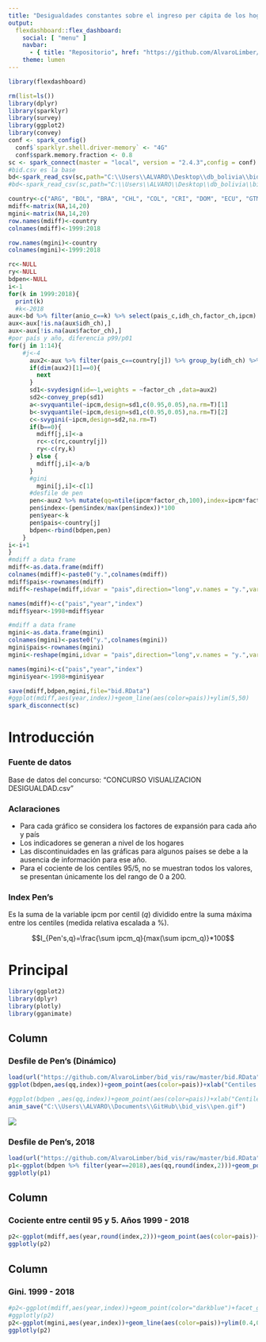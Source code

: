 ```yaml
---
title: "Desigualdades constantes sobre el ingreso per cápita de los hogares"
output: 
  flexdashboard::flex_dashboard:
    social: [ "menu" ]
    navbar:
      - { title: "Repositorio", href: "https://github.com/AlvaroLimber/bid_vis/", align: right }
    theme: lumen
---
```


```r
library(flexdashboard)
```

```r
rm(list=ls())
library(dplyr)
library(sparklyr)
library(survey)
library(ggplot2)
library(convey)
conf <- spark_config()
  conf$`sparklyr.shell.driver-memory` <- "4G"
  conf$spark.memory.fraction <- 0.8 
sc <- spark_connect(master = "local", version = "2.4.3",config = conf)
#bid.csv es la base 
bd<-spark_read_csv(sc,path="C:\\Users\\ALVARO\\Desktop\\db_bolivia\\bid\\bid.csv",name="bid")
#bd<-spark_read_csv(sc,path="C:\\Users\\ALVARO\\Desktop\\db_bolivia\\bid\\bidsample.csv",name="bid")

country<-c("ARG", "BOL", "BRA", "CHL", "COL", "CRI", "DOM", "ECU", "GTM", "MEX", "PER", "PRY", "SLV", "URY")
mdiff<-matrix(NA,14,20)
mgini<-matrix(NA,14,20)
row.names(mdiff)<-country
colnames(mdiff)<-1999:2018

row.names(mgini)<-country
colnames(mgini)<-1999:2018

rc<-NULL
ry<-NULL
bdpen<-NULL
i<-1
for(k in 1999:2018){
  print(k)
  #k<-2018
aux<-bd %>% filter(anio_c==k) %>% select(pais_c,idh_ch,factor_ch,ipcm) %>% mutate(idh_ch=as.numeric(idh_ch),factor_ch=as.numeric(factor_ch),ipcm=as.numeric(ipcm)) %>% collect() 
aux<-aux[!is.na(aux$idh_ch),]
aux<-aux[!is.na(aux$factor_ch),]
#por país y año, diferencia p99/p01
for(j in 1:14){
    #j<-4
      aux2<-aux %>% filter(pais_c==country[j]) %>% group_by(idh_ch) %>% summarise(ipcm=max(ipcm),factor_ch=max(factor_ch))
      if(dim(aux2)[1]==0){
        next
      }
      sd1<-svydesign(id=~1,weights = ~factor_ch ,data=aux2)
      sd2<-convey_prep(sd1)
      a<-svyquantile(~ipcm,design=sd1,c(0.95,0.05),na.rm=T)[1]
      b<-svyquantile(~ipcm,design=sd1,c(0.95,0.05),na.rm=T)[2]
      c<-svygini(~ipcm,design=sd2,na.rm=T)
      if(b==0){
        mdiff[j,i]<-a
        rc<-c(rc,country[j])
        ry<-c(ry,k)
      } else {
        mdiff[j,i]<-a/b
      }
      #gini 
        mgini[j,i]<-c[1]
      #desfile de pen
      pen<-aux2 %>% mutate(qq=ntile(ipcm*factor_ch,100),index=ipcm*factor_ch) %>% group_by(qq) %>% summarise(index=sum(index))
      pen$index<-(pen$index/max(pen$index))*100
      pen$year<-k
      pen$pais<-country[j]
      bdpen<-rbind(bdpen,pen)
    }
i<-i+1
}
#mdiff a data frame
mdiff<-as.data.frame(mdiff)
colnames(mdiff)<-paste0("y.",colnames(mdiff))
mdiff$pais<-rownames(mdiff)
mdiff<-reshape(mdiff,idvar = "pais",direction="long",v.names = "y.",varying = list(1:20))

names(mdiff)<-c("pais","year","index")
mdiff$year<-1998+mdiff$year

#mdiff a data frame
mgini<-as.data.frame(mgini)
colnames(mgini)<-paste0("y.",colnames(mgini))
mgini$pais<-rownames(mgini)
mgini<-reshape(mgini,idvar = "pais",direction="long",v.names = "y.",varying = list(1:20))

names(mgini)<-c("pais","year","index")
mgini$year<-1998+mgini$year

save(mdiff,bdpen,mgini,file="bid.RData")
#ggplot(mdiff,aes(year,index))+geom_line(aes(color=pais))+ylim(5,50)
spark_disconnect(sc)
```

Introducción  {.sidebar}
===============================================================

### Fuente de datos

Base de datos del concurso:  "CONCURSO VISUALIZACION DESIGUALDAD.csv"


### Aclaraciones

* Para cada gráfico se considera los factores de expansión para cada año y país
* Los indicadores se generan a nivel de los hogares
* Las discontinuidades en las gráficas para algunos países se debe a la ausencia de información para ese año.
* Para el cociente de los centiles 95/5, no se muestran todos los valores, se presentan únicamente los del rango de 0 a 200.

### Index Pen's

Es la suma de la variable ipcm por centil ($q$) dividido entre la suma máxima entre los centiles (medida relativa escalada a %).

$$I_{Pen's,q}=\frac{\sum ipcm_q}{max(\sum ipcm_q)}*100$$

Principal
===============================================================

```r
library(ggplot2)
library(dplyr)
library(plotly)
library(gganimate)
```

Column
---------------------------------------------------------------

### Desfile de Pen's  (Dinámico)

```r
load(url("https://github.com/AlvaroLimber/bid_vis/raw/master/bid.RData"))
ggplot(bdpen,aes(qq,index))+geom_point(aes(color=pais))+xlab("Centiles (q)")+ylab("Index Pen's")+transition_time(year)+labs(title = 'Año:  {frame_time}') 

#ggplot(bdpen ,aes(qq,index))+geom_point(aes(color=pais))+xlab("Centiles (q)")+ylab("suma(ipcm_q)/max(suma(ipcm_q))")+transition_time(year)
anim_save("C:\\Users\\ALVARO\\Documents\\GitHub\\bid_vis\\pen.gif")
```

![](pen.gif)

### Desfile de Pen's, 2018

```r
load(url("https://github.com/AlvaroLimber/bid_vis/raw/master/bid.RData"))
p1<-ggplot(bdpen %>% filter(year==2018),aes(qq,round(index,2)))+geom_point(aes(color=pais))+xlab("Centiles")+ylab("Index Pen's") + theme(legend.title=element_blank())
ggplotly(p1)
```

Column
---------------------------------------------------------------

### Cociente entre centil 95 y 5. Años 1999 - 2018
```r
p2<-ggplot(mdiff,aes(year,round(index,2)))+geom_point(aes(color=pais))+facet_wrap(~pais,ncol=3)+ylim(0,200)+ theme(legend.position = "none")+ylab("c95/c5")+xlab("Año")
ggplotly(p2)
```

Column
---------------------------------------------------------------

### Gini. 1999 - 2018
```r
#p2<-ggplot(mdiff,aes(year,index))+geom_point(color="darkblue")+facet_grid(~pais)+ylim(5,100)
#ggplotly(p2)
p2<-ggplot(mgini,aes(year,index))+geom_line(aes(color=pais))+ylim(0.4,0.75)+ylab("Gini")+xlab("Año")+ theme(legend.title=element_blank())
ggplotly(p2)
```
